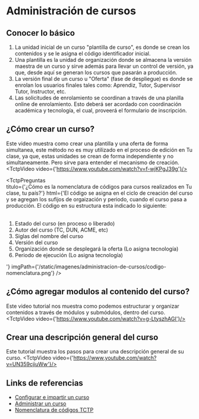 
# Administración de cursos

## Conocer lo básico
1. La unidad inicial de un curso "plantilla de curso", es donde se crean los contenidos y se le asigna el código identificador inicial.
2. Una plantilla es la unidad de organización donde se almacena la versión maestra de un curso y sirve además para llevar un control de versión, ya que, desde aquí se generan los cursos que pasarán a producción.
3. La versión final de un curso u "Oferta" (fase de despliegue) es donde se enrolan los usuarios finales tales como: Aprendiz, Tutor, Supervisor Tutor, Instructor, etc.
4. Las solicitudes de enrolamiento se coordinan a través de una planilla online de enrolamiento. Esto deberá ser acordado con coordinación académica y tecnología, el cual, proveerá el formulario de inscripción.

## ¿Cómo crear un curso?
Este video muestra como crear una plantilla y una oferta de forma simultanea, este método no es muy utilizado en el proceso de edición en Tu clase, ya que, estas unidades se crean de forma independiente y no simultaneamente.
Pero sirve para entender el mecanismo de creación.
<TctpVideo video={'https://www.youtube.com/watch?v=f-wjKPgJ39g'}/>

<TctpPreguntas    
    titulo={'¿Cómo es la nomenclatura de códigos para cursos realizados en Tu clase, tu país?'}
    html={'El código se asigna en el ciclo de creación del curso y se agregan los sufijos de orgaización y periodo, cuando el curso pasa a producción. El código en su estructura esta indicado lo siguiente:<br/><br/> <ol><li>Estado del curso (en proceso o liberado)</li><li>Autor del curso (TC, DUN, ACME, etc)</li><li>Siglas del nombre del curso</li><li>Versión del curso</li><li>Organización donde se desplegará la oferta (Lo asigna tecnología)</li><li>Periodo de ejecución (Lo asigna tecnología)</li></ol>'}
    imgPath={'/static/imagenes/administracion-de-cursos/codigo-nomenclatura.png'}
/>

## ¿Cómo agregar modulos al contenido del curso?
Este video tutorial nos muestra como podemos estructurar y organizar contenidos a través de módulos y submódulos, dentro del curso.
<TctpVideo video={'https://www.youtube.com/watch?v=g-LtyszhAGI'}/>


## Crear una descripción general del curso
Este tutorial muestra los pasos para crear una descripción general de su curso.
<TctpVideo video={'https://www.youtube.com/watch?v=UN359cjiuWw'}/>


## Links de referencias

* <a href="https://documentation.brightspace.com/es-mx/le/-/instructor/course_planning_intro_1.htm?tocpath=Instructors%7CSet%20up%20and%20deliver%20a%20course%7CSet%20up%20a%20course%7C_____0" target="_blank">Configurar e impartir un curso</a>
* <a href="https://documentation.brightspace.com/es-mx/le/-/instructor/administering_courses_intro_1.htm?tocpath=Instructores%7CConfigurar%20e%20impartir%20un%20curso%7CAdministrar%20un%20curso%7C_____0" target="_blank">Administrar un curso</a>
* <a href="/static/doc/nomenclatura-de-codigos-TCTP-presentacion-standard.pdf" target="_blank">Nomenclatura de códigos TCTP</a>





